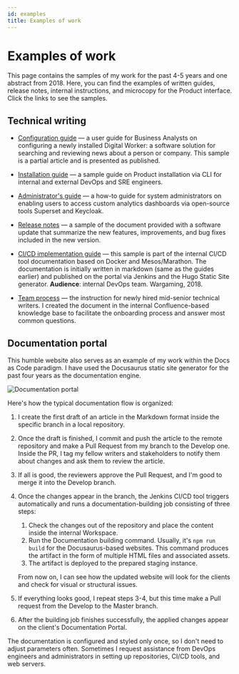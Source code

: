 ```yaml
---
id: examples
title: Examples of work
---
```


# Examples of work

This page contains the samples of my work for the past 4-5 years and one abstract from 2018. Here, you can find the examples of written guides, release notes, internal instructions, and microcopy for the Product interface. Click the links to see the samples.

## Technical writing

- [Configuration guide](/docs/examples/dw) — a user guide for Business Analysts on configuring a newly installed Digital Worker: a software solution for searching and reviewing news about a person or company. This sample is a partial article and is presented as published.

- [Installation guide](/docs/examples/install) — a sample guide on Product installation via CLI for internal and external DevOps and SRE engineers.

- [Administrator's guide](/docs/examples/access) — a how-to guide for system administrators on enabling users to access custom analytics dashboards via open-source tools Superset and Keycloak.

- [Release notes](/docs/examples/release-notes) — a sample of the document provided with a software update that summarize the new features, improvements, and bug fixes included in the new version.
- [CI/CD implementation guide](/img/samples/sample-3-instruction-2018.pdf) — this sample is part of the internal CI/CD tool documentation based on Docker and Mesos/Marathon. The documentation is initially written in markdown (same as the guides earlier) and published on the portal via Jenkins and the Hugo Static Site generator. **Audience**: internal DevOps team. Wargaming, 2018.
- [Team process](/img/samples/team-process_.pdf) — the instruction for newly hired mid-senior technical writers. I created the document in the internal Confluence-based knowledge base to facilitate the onboarding process and answer most common questions.

<!-- ## UX Writing

Microcopy for prototypes -->

## Documentation portal

This humble website also serves as an example of my work within the Docs as Code paradigm. I have used the Docusaurus static site generator for the past four years as the documentation engine.

![Documentation portal](/img/website.png)

Here's how the typical documentation flow is organized:

1. I create the first draft of an article in the Markdown format inside the specific branch in a local repository.
2. Once the draft is finished, I commit and push the article to the remote repository and make a Pull Request from my branch to the Develop one. Inside the PR, I tag my fellow writers and stakeholders to notify them about changes and ask them to review the article.
3. If all is good, the reviewers approve the Pull Request, and I'm good to merge it into the Develop branch.
4. Once the changes appear in the branch, the Jenkins CI/CD tool triggers automatically and runs a documentation-building job consisting of three steps:

    1. Check the changes out of the repository and place the content inside the internal Workspace.
    2. Run the Documentation building command. Usually, it's `npm run build` for the Docusaurus-based websites. This command produces the artifact in the form of multiple HTML files and associated assets.
    3. The artifact is deployed to the prepared staging instance.

    From now on, I can see how the updated website will look for the clients and check for visual or structural issues.

5. If everything looks good, I repeat steps 3-4, but this time make a Pull request from the Develop to the Master branch.
6. After the building job finishes successfully, the applied changes appear on the client's Documentation Portal.

The documentation is configured and styled only once, so I don't need to adjust parameters often. Sometimes I request assistance from DevOps engineers and administrators in setting up repositories, CI/CD tools, and web servers.
